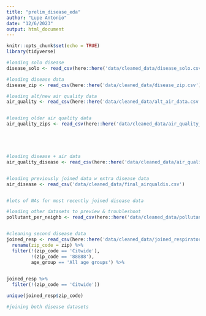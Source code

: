 ```yaml
---
title: "prelim_disease_eda"
author: "Lupe Antonio"
date: "12/6/2023"
output: html_document
---
```


```r
knitr::opts_chunk$set(echo = TRUE)
library(tidyverse)
```

```r
#loading solo disease 
disease_solo <- read_csv(here::here('data/cleaned_data/disease_solo.csv'))

#loading disease data
disease_zip <- read_csv(here::here('data/cleaned_data/disease_zip.csv'))

#loading alt/new air quality data
air_quality <- read_csv(here::here('data/cleaned_data/alt_air_data.csv'))


#loading older air quality data
air_quality_zips <- read_csv(here::here('data/cleaned_data/air_quality_zips.csv'))





#loading disease + air data
air_quality_disease <- read_csv(here::here('data/cleaned_data/air_quality_disease.csv'))


#loading previously joined data w extra disease data
air_disease <- read_csv('data/cleaned_data/final_airqualdis.csv')


#lots of NAs for most recently joined disease data
```


```r
#loading other datasets to preview & troubleshoot
pollutant_per_neighb <- read_csv(here::here('data/cleaned_data/pollutant_per_neighborhood.csv'))


#cleaning second disease data
joined_resp <- read_csv(here::here('data/cleaned_data/joined_respiratory.csv')) %>%
  rename(zip_code = zip) %>%
  filter(!(zip_code == 'Citwide'),
         !(zip_code == '88888'),
         age_group == 'All age groups') %>%
  
```


```r
joined_resp %>%
  filter(!(zip_code == 'Citwide'))
```

```r
unique(joined_resp$zip_code)
```



```r
#joining both disease datasets



```


